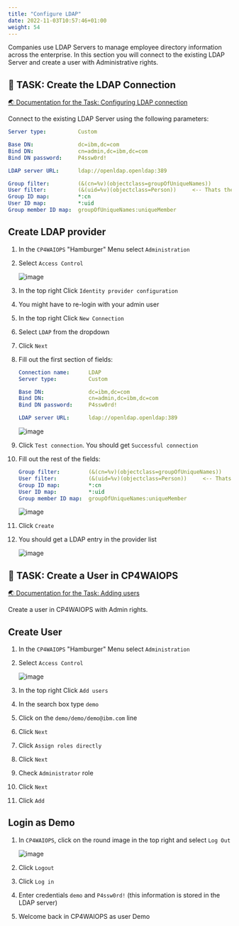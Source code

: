 ```yaml
---
title: "Configure LDAP"
date: 2022-11-03T10:57:46+01:00
weight: 54
---
```



Companies use LDAP Servers to manage employee directory information across the enterprise. 
In this section you will connect to the existing LDAP Server and create a user with Administrative rights.



## 🚀 TASK: Create the LDAP Connection

<a href="https://www.ibm.com/docs/en/cloud-paks/cloud-pak-watson-aiops/3.6.0?topic=authentication-configuring-ldap-connections" target="_blank" >🌏 Documentation for the Task: Configuring LDAP connection</a>



Connect to the existing LDAP Server using the following parameters:

```yaml
Server type:          Custom

Base DN:              dc=ibm,dc=com
Bind DN:              cn=admin,dc=ibm,dc=com
Bind DN password:     P4ssw0rd! 

LDAP server URL:      ldap://openldap.openldap:389
```

```yaml
Group filter:         (&(cn=%v)(objectclass=groupOfUniqueNames))
User filter:          (&(uid=%v)(objectclass=Person))     <-- Thats the only value you should have to change
Group ID map:         *:cn
User ID map:          *:uid
Group member ID map:  groupOfUniqueNames:uniqueMember
```




<Accordion>
<AccordionItem title="💡 Need Help?">

## Create LDAP provider


1. In the `CP4WAIOPS` "Hamburger" Menu select `Administration`

1. Select `Access Control`

	![image](./../images/20_config.png)

1. In the top right Click `Identity provider configuration`

1. You might have to re-login with your admin user

1. In the top right Click `New Connection`

1. Select `LDAP` from the dropdown

1. Click `Next`

1. Fill out the first section of fields:

    ```yaml
    Connection name:      LDAP
    Server type:          Custom

    Base DN:              dc=ibm,dc=com
    Bind DN:              cn=admin,dc=ibm,dc=com
    Bind DN password:     P4ssw0rd! 

    LDAP server URL:      ldap://openldap.openldap:389

    ```

    ![image](./../images/21_config.png)

1. Click `Test connection`. You should get `Successful connection`

1. Fill out the rest of the fields:

    ```yaml
    Group filter:         (&(cn=%v)(objectclass=groupOfUniqueNames))
    User filter:          (&(uid=%v)(objectclass=Person))     <-- Thats the only value you should have to change
    Group ID map:         *:cn
    User ID map:          *:uid
    Group member ID map:  groupOfUniqueNames:uniqueMember
    ```

    ![image](./../images/22_config.png)
    
1. Click `Create`

1. You should get a LDAP entry in the provider list

	![image](./../images/23_config.png)
    
</AccordionItem>
</Accordion>



## 🚀 TASK: Create a User in CP4WAIOPS

<a href="https://www.ibm.com/docs/en/cloud-paks/cloud-pak-watson-aiops/3.6.0?topic=control-adding-users" target="_blank" >🌏 Documentation for the Task: Adding users</a>




Create a user in CP4WAIOPS with Admin rights.





<Accordion>
<AccordionItem title="💡 Need Help?">

## Create User

1. In the `CP4WAIOPS` "Hamburger" Menu select `Administration`

1. Select `Access Control`

	![image](./../images/20_config.png)

1. In the top right Click `Add users`

1. In the search box type `demo`

1. Click on the `demo/demo/demo@ibm.com` line

1. Click `Next` 

1. Click `Assign roles directly`

1. Click `Next` 

1. Check `Administrator` role

1. Click `Next` 

1. Click `Add` 


## Login as Demo

1. In `CP4WAIOPS`, click on the round image in the top right and select `Log Out`

	![image](./../images/24_config.png)

1. Click `Logout` 

1. Click `Log in` 

1. Enter credentials `demo` and `P4ssw0rd!` (this information is stored in the LDAP server)

1. Welcome back in CP4WAIOPS as user Demo

</AccordionItem>
</Accordion>